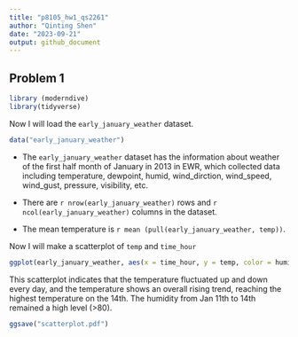 ```yaml
---
title: "p8105_hw1_qs2261"
author: "Qinting Shen"
date: "2023-09-21"
output: github_document
---
```


## Problem 1

```r
library (moderndive) 
library(tidyverse)
```

Now I will load the `early_january_weather` dataset.

```r
data("early_january_weather")
```

* The `early_january_weather` dataset has the information about weather of the first half month of January in 2013 in EWR, which collected data including temperature, dewpoint, humid, wind_dirction, wind_speed, wind_gust, pressure, visibility, etc.

* There are `r nrow(early_january_weather)` rows and `r ncol(early_january_weather)` columns in the dataset.

* The mean temperature is `r mean (pull(early_january_weather, temp))`.


Now I will make a scatterplot of  `temp` and `time_hour`

```r
ggplot(early_january_weather, aes(x = time_hour, y = temp, color = humid)) + geom_point()
```

This scatterplot indicates that the temperature fluctuated up and down every day, and the temperature shows an overall rising trend, reaching the highest temperature on the 14th. The humidity from Jan 11th to 14th remained a high level (>80).

```r
ggsave("scatterplot.pdf")
```



